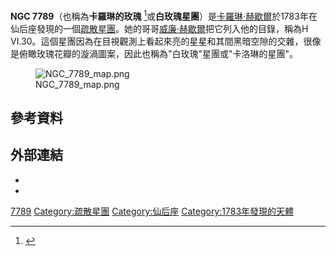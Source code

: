{{short description|仙后座的疏散星團。}}
{{Use dmy dates|date=April 2012}}
{{Infobox open cluster
| name = NGC 7789
| image = NGC7789HunterWilson.jpg
| caption = 業餘小望遠鏡中的NGC 7789。
| credit = Hewholooks
| constellation = [[仙后座|仙后座]]
| epoch = J2000.0
| class =
| ra = {{RA|23|57|24}}<ref name=xin/>
| dec = {{DEC|+56|42|30}}<ref name=xin/>
| dist_ly = 7,600 [[光年|光年]]
| dist_pc = 2,337<ref name=kharchenko/>
| appmag_v = 6.7
| size_v = 16′<ref name=kharchenko/>
| mass_kg =
| mass_msol = {{nowrap|6,620.4 ± 762.5<ref name=wu/>}}
| radius_ly =
| v_hb =
| age = 1.7 GYr<ref name=kharchenko/>
| notes =
| names = 卡羅琳的玫瑰<ref name="Caroline's Rose"/>、白玫瑰星團、 [[科林德目錄|Cr]] 460、[[梅洛特目錄|Mel]] 245
}}
'''NGC 7789'''（也稱為'''卡羅琳的玫瑰''' <ref name="Caroline's Rose">{{Cite web|title=Caroline's Rose (NGC 7789)|url=https://skyandtelescope.org/online-gallery/carolines-rose-ngc-7789/|access-date=2020-06-23|website=Sky & Telescope|language=en-US|archive-date=2020-06-24|archive-url=https://web.archive.org/web/20200624211406/https://skyandtelescope.org/online-gallery/carolines-rose-ngc-7789/|dead-url=no}}</ref>或'''白玫瑰星團'''）是[[卡羅琳·赫歇爾|卡羅琳·赫歇爾]]於1783年在仙后座發現的一個[[疏散星團|疏散星團]]。她的哥哥[[威廉·赫歇爾|威廉·赫歇爾]]把它列入他的目錄，稱為H VI.30。這個星團因為在目視觀測上看起來亮的星星和其間黑暗空隙的交雜，很像是俯瞰玫瑰花瓣的漩渦圖案，因此也稱為"白玫瑰"星團或"卡洛琳的星團"。

[[File:NGC_7789_map.png|thumbnail]]

== 參考資料 ==
{{reflist|refs=

<ref name=wu>{{cite journal|bibcode=2009ChPhL..26b9701W|title=Mass of Open Cluster NGC 7789|journal=Chinese Physics Letters|volume=26|issue=2|pages=029701|author1=Wu|first1=Zhen-Yu|last2=Du|first2=Cui-Hua|last3=Ma|first3=Jun|last4=Zhou|first4=Xu|year=2009|doi=10.1088/0256-307X/26/2/029701}}</ref>

<ref name=xin>{{cite journal|bibcode=2005ApJ...619..824X|title=Blue Stragglers in Galactic Open Clusters and Integrated Spectral Energy Distributions|journal=The Astrophysical Journal|volume=619|issue=2|pages=824–838|author1=Xin|first1=Y|last2=Deng|first2=L|year=2005|doi=10.1086/426681|arxiv=astro-ph/0410325}}</ref>

<ref name=kharchenko>{{cite journal|bibcode=2005A&A...438.1163K|title=Astrophysical parameters of Galactic open clusters|journal=Astronomy and Astrophysics|volume=438|issue=3|pages=1163–1173|author1=Kharchenko|first1=N. V|last2=Piskunov|first2=A. E|last3=Röser|first3=S|last4=Schilbach|first4=E|last5=Scholz|first5=R.-D|year=2005|doi=10.1051/0004-6361:20042523|arxiv=astro-ph/0501674}}</ref>

}}

== 外部連結 ==
* {{commonscat-inline}}
* {{WikiSky}}


{{Ngc80}}
{{Cassiopeia (constellation)}}
{{Sky|23|57|24|+|56|42|30|7600}}
{{star-cluster-stub}}

{{DEFAULTSORT:NGC 7789}}
[[Category:NGC天體|7789]]
[[Category:疏散星團|Category:疏散星團]]
[[Category:仙后座|Category:仙后座]]
[[Category:1783年發現的天體|Category:1783年發現的天體]]